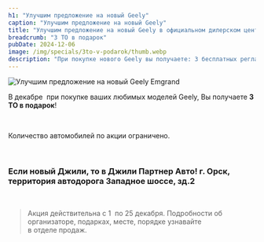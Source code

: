 ```yaml
---
h1: "Улучшим предложение на новый Geely"
caption: "Улучшим предложение на новый Geely"
title: "Улучшим предложение на новый Geely в официальном дилерском центре Geely"
breadcrumb: "3 ТО в подарок"
pubDate: 2024-12-06
image: /img/specials/3to-v-podarok/thumb.webp
description: "При покупке нового Geely вы получаете: 3 бесплатных регламентных технических обслуживания (ТО) – для вашего спокойствия и надежности автомобиля в первый год эксплуатации."
---
```



<picture>
	<source media="(min-width: 1200px)" srcset="/img/specials/3to-v-podarok/3to-v-podarok-1920x1080-notxt.webp" />
	<source media="(min-width: 768px)" srcset="/img/specials/3to-v-podarok/3to-v-podarok-1920x1080-notxt.webp" />
	<source media="(min-width: 320px)" srcset="/img/specials/3to-v-podarok/thumb.webp" />
	<img src="/img/specials/3to-v-podarok/thumb.webp" class="w-full mb-10" alt="Улучшим предложение на новый Geely Emgrand" />
</picture>

В декабре  при покупке ваших любимых моделей Geely, Вы получаете **3 ТО в подарок**! 

<br/>

Количество автомобилей по акции ограничено.

<br/>

### **Если новый Джили, то в Джили Партнер Авто! г. Орск, территория автодорога Западное шоссе, зд.2**

<br/>

<SpecialSalonsInfo dataFormName="Узнать подробнее. 3 ТО в подарок" />

> Акция действительна с 1  по 25 декабря. Подробности об организаторе, подарках, месте, порядке узнавайте в отделе продаж.